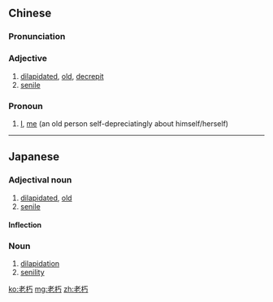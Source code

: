 ==Chinese==
{{zh-forms}}

===Pronunciation===
{{zh-pron
|m=lǎoxiǔ
|cat=a,pron
}}

===Adjective===
{{zh-adj}}

# [[dilapidated]], [[old]], [[decrepit]]
# [[senile]]

===Pronoun===
{{zh-pronoun}}

# {{lb|zh|colloquial|pejorative}} [[I]], [[me]] (an old person self-depreciatingly about himself/herself)

----

==Japanese==
{{ja-kanjitab|ろう|きゅう|yomi=o}}

===Adjectival noun===
{{ja-adj|decl=na|ろうきゅう}}

# [[dilapidated]], [[old]]
# [[senile]]

====Inflection====
{{ja-na|ろうきゅう}}

===Noun===
{{ja-noun|ろうきゅう}}

# [[dilapidation]]
# [[senility]]

[[ko:老朽]]
[[mg:老朽]]
[[zh:老朽]]